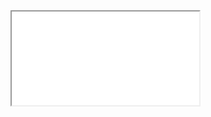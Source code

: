   <div>
    <iframe
      src={`https://dune.com/embeds/3424601/5785601?table_name_t6c1ea=${tableName}&table_schema_t6c1ea=${tableSchema}`}
      style={{
        width: "100%",
        height: "500px",
        border: "none",
        marginTop: "10px",
      }}
    />
    <Info> Datatypes on Snowflake datashare are different in some cases, read more <a href="/datashare/datashare#datatypes">here</a>.  </Info>
  </div>
);
